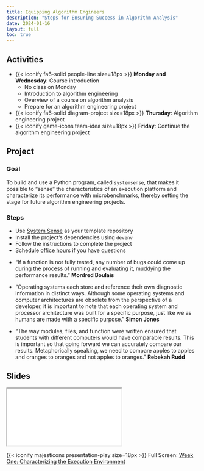 ```yaml
---
title: Equipping Algorithm Engineers
description: "Steps for Ensuring Success in Algorithm Analysis"
date: 2024-01-16
layout: full
toc: true
---
```


## Activities

- {{< iconify fa6-solid people-line size=18px >}} **Monday and Wednesday**: Course introduction
  - No class on Monday
  - Introduction to algorithm engineering
  - Overview of a course on algorithm analysis
  - Prepare for an algorithm engineering project
- {{< iconify fa6-solid diagram-project size=18px >}} **Thursday**: Algorithm engineering project
- {{< iconify game-icons team-idea size=18px >}} **Friday**: Continue the algorithm engineering project

## Project

### Goal

To build and use a Python program, called `systemsense`, that makes it possible
to "sense" the characteristics of an execution platform and characterize its
performance with microbenchmarks, thereby setting the stage for
future algorithm engineering projects.

### Steps

- Use [System Sense](https://github.com/Algorithmology/algorithmology-setup-starter) as your template repository
- Install the project's dependencies using `devenv`
- Follow the instructions to complete the project
- Schedule [office hours](https://www.gregorykapfhammer.com/schedule/) if you
have questions

::: {.callout-note appearance="minimal" title="Student Insights" collapse="false"}

- "If a function is not fully tested, any number of bugs could come up during the
process of running and evaluating it, muddying the performance results."
**Mordred Boulais**

- "Operating systems each store and reference their own diagnostic information in
distinct ways. Although some operating systems and computer architectures are
obsolete from the perspective of a developer, it is important to note that each
operating system and processor architecture was built for a specific purpose,
just like we as humans are made with a specific purpose." **Simon Jones**

- "The way modules, files, and function were written ensured that students with
different computers would have comparable results. This is important so that
going forward we can accurately compare our results. Metaphorically speaking, we
need to compare apples to apples and oranges to oranges and not apples to
oranges." **Rebekah Rudd**

:::

## Slides

```{=html}
<iframe class="slide-deck" src="../../slides/weekone/"></iframe>
```

{{< iconify majesticons presentation-play size=18px >}} Full Screen: [Week One: Characterizing the Execution Environment](../../slides/weekone/)
